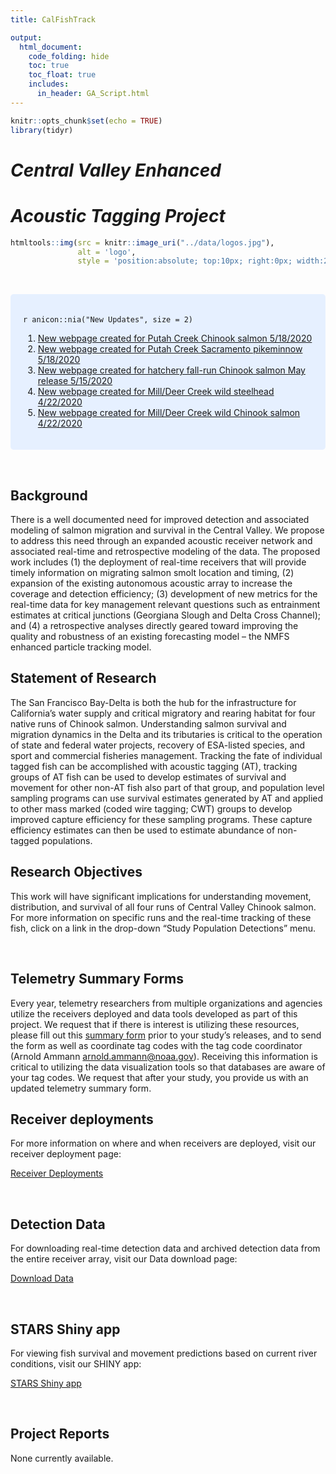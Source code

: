 ```yaml
---
title: CalFishTrack

output:
  html_document:
    code_folding: hide
    toc: true
    toc_float: true
    includes:
      in_header: GA_Script.html
---
```

```r
knitr::opts_chunk$set(echo = TRUE)
library(tidyr)
```


#  *Central Valley Enhanced*
#  *Acoustic Tagging Project*
```r
htmltools::img(src = knitr::image_uri("../data/logos.jpg"), 
               alt = 'logo', 
               style = 'position:absolute; top:10px; right:0px; width:200px;')

```

<br/>

<style>
div.blue { background-color:#e6f0ff; border-radius: 5px; padding: 20px;}
</style>
<div class = "blue">

`r anicon::nia("New Updates", size = 2)`

1. [New webpage created for Putah Creek Chinook salmon 5/18/2020](https://calfishtrack.github.io/real-time/pagePutahCk_CHN_2020.html)
2. [New webpage created for Putah Creek Sacramento pikeminnow 5/18/2020](https://calfishtrack.github.io/real-time/pagePutahCk_PKM_2020.html)
3. [New webpage created for hatchery fall-run Chinook salmon May release 5/15/2020](https://calfishtrack.github.io/real-time/pageCNFH_FMR_2020.html)
4. [New webpage created for Mill/Deer Creek wild steelhead 4/22/2020](https://calfishtrack.github.io/real-time/pageMD_SH_W_S2020.html)
5. [New webpage created for Mill/Deer Creek wild Chinook salmon 4/22/2020](https://calfishtrack.github.io/real-time/pageMD_CH_W_S2020.html)





</div>
    
<br/>

## Background

There is a well documented need for improved detection and associated modeling of salmon migration and survival in the Central Valley. We propose to address this need through an expanded acoustic receiver network and associated real-time and retrospective modeling of the data. The proposed work includes (1) the deployment of real-time receivers that will provide timely information on migrating salmon smolt location and timing, (2) expansion of the existing autonomous acoustic array to increase the coverage and detection efficiency; (3) development of new metrics for the real-time data for key management relevant questions such as entrainment estimates at critical junctions (Georgiana Slough and Delta Cross Channel); and (4) a retrospective analyses directly geared toward improving the quality and robustness of an existing forecasting model -- the NMFS enhanced particle tracking model.

## Statement of Research

The San Francisco Bay-Delta is both the hub for the infrastructure for California&rsquo;s water supply and critical migratory and rearing habitat for four native runs of Chinook salmon. Understanding salmon survival and migration dynamics in the Delta and its tributaries is critical to the operation of state and federal water projects, recovery of ESA-listed species, and sport and commercial fisheries management. Tracking the fate of individual tagged fish can be accomplished with acoustic tagging (AT), tracking groups of AT fish can be used to develop estimates of survival and movement for other non-AT fish also part of that group, and population level sampling programs can use survival estimates generated by AT and applied to other mass marked (coded wire tagging; CWT) groups to develop improved capture efficiency for these sampling programs.  These capture efficiency estimates can then be used to estimate abundance of non-tagged populations. 

## Research Objectives 

This work will have significant implications for understanding movement, distribution, and survival of all four runs of Central Valley Chinook salmon. For more information on specific runs and the real-time tracking of these fish, click on a link in the drop-down "Study Population Detections" menu.

<br />

## Telemetry Summary Forms

Every year, telemetry researchers from multiple organizations and agencies utilize the receivers deployed and data tools developed as part of this project. We request that if there is interest is utilizing these resources, please fill out this [summary form](https://github.com/CalFishTrack/real-time/blob/master/data/Telemetry_Study_Summary_Framework_BlankTemplate.docx?raw=true) prior to your study's releases, and to send the form as well as coordinate tag codes with the tag code coordinator (Arnold Ammann <arnold.ammann@noaa.gov>). Receiving this information is critical to utilizing the data visualization tools so that databases are aware of your tag codes. We request that after your study, you provide us with an updated telemetry summary form.  

## Receiver deployments

For more information on where and when receivers are deployed, visit our receiver deployment page:

[Receiver Deployments](https://calfishtrack.github.io/real-time/pageDEPLOY.html)

<br />


## Detection Data

For downloading real-time detection data and archived detection data from the entire receiver array, visit our Data download page:

[Download Data](https://calfishtrack.github.io/real-time/pageRealtime_download.html)

<br />

## STARS Shiny app

For viewing fish survival and movement predictions based on current river conditions, visit our SHINY app:

[STARS Shiny app](http://oceanview.pfeg.noaa.gov/shiny/FED/CalFishTrack)

<br />

## Project Reports

None currently available.

<br />
